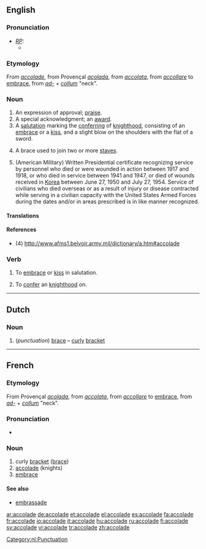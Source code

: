 {{wikipedia|dab=accolade}}
==English==

===Pronunciation===
* ''[[RP]]:''
** {{IPA|/'ækəleɪd/}}

===Etymology===
From {{F.}} ''[[#French|accolade]]'', from Provençal ''[[acolada]]'', from {{It.}} ''[[accolata]]'', from ''[[accollare]]'' to [[embrace]], from {{L.}}''[[ad-]]'' + ''[[collum]]'' "neck".

===Noun===
{{en-noun}}
# An expression of approval; [[praise]].
# A special acknowledgment; an [[award]].
# A [[salutation]] marking the [[conferring]] of [[knighthood]], consisting of an [[embrace]] or a [[kiss]], and a slight blow on the shoulders with the flat of a sword.
# {{music}} A brace used to join two or more [[staves]].
# (American Military) Written Presidential certificate recognizing service by personnel who died or were wounded in action between 1917 and 1918, or who died in service between 1941 and 1947, or died of wounds received in [[Korea]] between June 27, 1950 and July 27, 1954. Service of civilians who died overseas or as a result of injury or disease contracted while serving in a civilian capacity with the United States Armed Forces during the dates and/or in areas prescribed is in like manner recognized.


====Translations====
{{trans-top|An expression of approval; praise}}
{{trans-mid}}
{{trans-bottom}}

{{trans-top|A special acknowledgment; an award}}
{{trans-mid}}
{{trans-bottom}}

{{trans-top|A salutation marking the conferring of knighthood}}
{{trans-mid}}
{{trans-bottom}}

{{trans-top| (music) A brace used to join two or more staves}}
{{trans-mid}}
{{trans-bottom}}

{{trans-top|(American Military) Written Presidential certificate}}
{{trans-mid}}
{{trans-bottom}}

====References====
*(4) http://www.afms1.belvoir.army.mil/dictionary/a.htm#accolade

===Verb===
{{en-verb|accolad|ing}}

# {{transitive}} To [[embrace]] or [[kiss]] in salutation.
# {{transitive}} To [[confer]] an [[knighthood]] on.

----

==Dutch==
{{wikipedia|lang=nl}}

===Noun===
{{infl|nl|noun|g=f|plural|accolades}}
# (''punctuation'') [[brace]] &ndash; [[curly]] [[bracket]]

[[Category:nl:Punctuation]]
----

==French==
===Etymology===
From Provençal ''[[acolada]]'', from {{It.}} ''[[accolata]]'', from ''[[accollare]]'' to [[embrace]], from {{L.}}''[[ad-]]'' + ''[[collum]]'' "neck".

===Pronunciation===
*{{audio|Fr-accolade.ogg|audio}}

===Noun===
{{fr-noun|f}}
#curly [[bracket]] ([[brace]])
#[[accolade]] (knights)
#[[embrace]]

====See also====
*[[embrassade]]

[[ar:accolade]]
[[de:accolade]]
[[et:accolade]]
[[el:accolade]]
[[es:accolade]]
[[fa:accolade]]
[[fr:accolade]]
[[io:accolade]]
[[it:accolade]]
[[hu:accolade]]
[[ru:accolade]]
[[fi:accolade]]
[[sv:accolade]]
[[vi:accolade]]
[[tr:accolade]]
[[zh:accolade]]